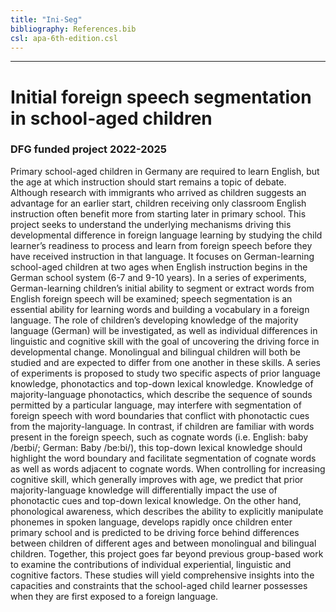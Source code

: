 ```yaml
---
title: "Ini-Seg"
bibliography: References.bib
csl: apa-6th-edition.csl
---
```


----

# Initial foreign speech segmentation in school-aged children

### DFG funded project 2022-2025

Primary school-aged children in Germany are required to learn English, but the age at which instruction should start remains a topic of debate. Although research with immigrants who arrived as children suggests an advantage for an earlier start, children receiving only classroom English instruction often benefit more from starting later in primary school. This project seeks to understand the underlying mechanisms driving this developmental difference in foreign language learning by studying the child learner’s readiness to process and learn from foreign speech before they have received instruction in that language. It focuses on German-learning school-aged children at two ages when English instruction begins in the German school system (6-7 and 9-10 years). In a series of experiments, German-learning children’s initial ability to segment or extract words from English foreign speech will be examined; speech segmentation is an essential ability for learning words and building a vocabulary in a foreign language. The role of children’s developing knowledge of the majority language (German) will be investigated, as well as individual differences in linguistic and cognitive skill with the goal of uncovering the driving force in developmental change. Monolingual and bilingual children will both be studied and are expected to differ from one another in these skills. A series of experiments is proposed to study two specific aspects of prior language knowledge, phonotactics and top-down lexical knowledge. Knowledge of majority-language phonotactics, which describe the sequence of sounds permitted by a particular language, may interfere with segmentation of foreign speech with word boundaries that conflict with phonotactic cues from the majority-language. In contrast, if children are familiar with words present in the foreign speech, such as cognate words (i.e. English: baby /beɪbi/; German: Baby /be:bi/), this top-down lexical knowledge should highlight the word boundary and facilitate segmentation of cognate words as well as words adjacent to cognate words. When controlling for increasing cognitive skill, which generally improves with age, we predict that prior majority-language knowledge will differentially impact the use of phonotactic cues and top-down lexical knowledge. On the other hand, phonological awareness, which describes the ability to explicitly manipulate phonemes in spoken language, develops rapidly once children enter primary school and is predicted to be driving force behind differences between children of different ages and between monolingual and bilingual children. Together, this project goes far beyond previous group-based work to examine the contributions of individual experiential, linguistic and cognitive factors. These studies will yield comprehensive insights into the capacities and constraints that the school-aged child learner possesses when they are first exposed to a foreign language.
